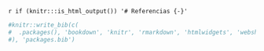`r if (knitr:::is_html_output()) '# Referencias {-}'`

```r
#knitr::write_bib(c(
#  .packages(), 'bookdown', 'knitr', 'rmarkdown', 'htmlwidgets', 'webshot', 'DT', 'miniUI', #'tufte', 'servr'
#), 'packages.bib')
```

